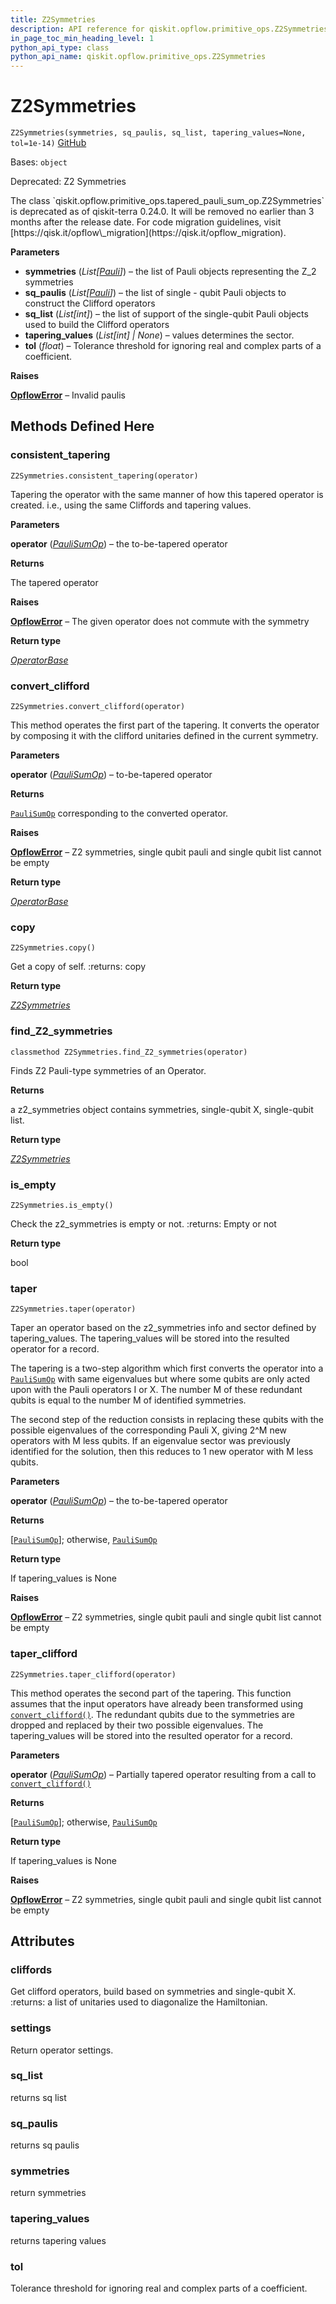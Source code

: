 ```yaml
---
title: Z2Symmetries
description: API reference for qiskit.opflow.primitive_ops.Z2Symmetries
in_page_toc_min_heading_level: 1
python_api_type: class
python_api_name: qiskit.opflow.primitive_ops.Z2Symmetries
---
```


# Z2Symmetries

<span id="qiskit.opflow.primitive_ops.Z2Symmetries" />

`Z2Symmetries(symmetries, sq_paulis, sq_list, tapering_values=None, tol=1e-14)` [GitHub](https://github.com/qiskit/qiskit/tree/stable/0.24/qiskit/opflow/primitive_ops/tapered_pauli_sum_op.py "view source code")

Bases: `object`

Deprecated: Z2 Symmetries

<Admonition title="Deprecated since version 0.24.0" type="danger">
  The class `qiskit.opflow.primitive_ops.tapered_pauli_sum_op.Z2Symmetries` is deprecated as of qiskit-terra 0.24.0. It will be removed no earlier than 3 months after the release date. For code migration guidelines, visit [https://qisk.it/opflow\_migration](https://qisk.it/opflow_migration).
</Admonition>

**Parameters**

*   **symmetries** (*List\[*[*Pauli*](qiskit.quantum_info.Pauli "qiskit.quantum_info.operators.symplectic.pauli.Pauli")*]*) – the list of Pauli objects representing the Z\_2 symmetries
*   **sq\_paulis** (*List\[*[*Pauli*](qiskit.quantum_info.Pauli "qiskit.quantum_info.operators.symplectic.pauli.Pauli")*]*) – the list of single - qubit Pauli objects to construct the Clifford operators
*   **sq\_list** (*List\[int]*) – the list of support of the single-qubit Pauli objects used to build the Clifford operators
*   **tapering\_values** (*List\[int] | None*) – values determines the sector.
*   **tol** (*float*) – Tolerance threshold for ignoring real and complex parts of a coefficient.

**Raises**

[**OpflowError**](qiskit.opflow.OpflowError "qiskit.opflow.OpflowError") – Invalid paulis

## Methods Defined Here

<span id="qiskit-opflow-primitive-ops-z2symmetries-consistent-tapering" />

### consistent\_tapering

<span id="qiskit.opflow.primitive_ops.Z2Symmetries.consistent_tapering" />

`Z2Symmetries.consistent_tapering(operator)`

Tapering the operator with the same manner of how this tapered operator is created. i.e., using the same Cliffords and tapering values.

**Parameters**

**operator** ([*PauliSumOp*](qiskit.opflow.primitive_ops.PauliSumOp "qiskit.opflow.primitive_ops.pauli_sum_op.PauliSumOp")) – the to-be-tapered operator

**Returns**

The tapered operator

**Raises**

[**OpflowError**](qiskit.opflow.OpflowError "qiskit.opflow.OpflowError") – The given operator does not commute with the symmetry

**Return type**

[*OperatorBase*](qiskit.opflow.OperatorBase "qiskit.opflow.operator_base.OperatorBase")

<span id="qiskit-opflow-primitive-ops-z2symmetries-convert-clifford" />

### convert\_clifford

<span id="qiskit.opflow.primitive_ops.Z2Symmetries.convert_clifford" />

`Z2Symmetries.convert_clifford(operator)`

This method operates the first part of the tapering. It converts the operator by composing it with the clifford unitaries defined in the current symmetry.

**Parameters**

**operator** ([*PauliSumOp*](qiskit.opflow.primitive_ops.PauliSumOp "qiskit.opflow.primitive_ops.pauli_sum_op.PauliSumOp")) – to-be-tapered operator

**Returns**

[`PauliSumOp`](qiskit.opflow.primitive_ops.PauliSumOp "qiskit.opflow.primitive_ops.PauliSumOp") corresponding to the converted operator.

**Raises**

[**OpflowError**](qiskit.opflow.OpflowError "qiskit.opflow.OpflowError") – Z2 symmetries, single qubit pauli and single qubit list cannot be empty

**Return type**

[*OperatorBase*](qiskit.opflow.OperatorBase "qiskit.opflow.operator_base.OperatorBase")

<span id="qiskit-opflow-primitive-ops-z2symmetries-copy" />

### copy

<span id="qiskit.opflow.primitive_ops.Z2Symmetries.copy" />

`Z2Symmetries.copy()`

Get a copy of self. :returns: copy

**Return type**

[*Z2Symmetries*](qiskit.opflow.primitive_ops.Z2Symmetries "qiskit.opflow.primitive_ops.tapered_pauli_sum_op.Z2Symmetries")

<span id="qiskit-opflow-primitive-ops-z2symmetries-find-z2-symmetries" />

### find\_Z2\_symmetries

<span id="qiskit.opflow.primitive_ops.Z2Symmetries.find_Z2_symmetries" />

`classmethod Z2Symmetries.find_Z2_symmetries(operator)`

Finds Z2 Pauli-type symmetries of an Operator.

**Returns**

a z2\_symmetries object contains symmetries, single-qubit X, single-qubit list.

**Return type**

[*Z2Symmetries*](qiskit.opflow.primitive_ops.Z2Symmetries "qiskit.opflow.primitive_ops.tapered_pauli_sum_op.Z2Symmetries")

<span id="qiskit-opflow-primitive-ops-z2symmetries-is-empty" />

### is\_empty

<span id="qiskit.opflow.primitive_ops.Z2Symmetries.is_empty" />

`Z2Symmetries.is_empty()`

Check the z2\_symmetries is empty or not. :returns: Empty or not

**Return type**

bool

<span id="qiskit-opflow-primitive-ops-z2symmetries-taper" />

### taper

<span id="qiskit.opflow.primitive_ops.Z2Symmetries.taper" />

`Z2Symmetries.taper(operator)`

Taper an operator based on the z2\_symmetries info and sector defined by tapering\_values. The tapering\_values will be stored into the resulted operator for a record.

The tapering is a two-step algorithm which first converts the operator into a [`PauliSumOp`](qiskit.opflow.primitive_ops.PauliSumOp "qiskit.opflow.primitive_ops.PauliSumOp") with same eigenvalues but where some qubits are only acted upon with the Pauli operators I or X. The number M of these redundant qubits is equal to the number M of identified symmetries.

The second step of the reduction consists in replacing these qubits with the possible eigenvalues of the corresponding Pauli X, giving 2^M new operators with M less qubits. If an eigenvalue sector was previously identified for the solution, then this reduces to 1 new operator with M less qubits.

**Parameters**

**operator** ([*PauliSumOp*](qiskit.opflow.primitive_ops.PauliSumOp "qiskit.opflow.primitive_ops.pauli_sum_op.PauliSumOp")) – the to-be-tapered operator

**Returns**

\[[`PauliSumOp`](qiskit.opflow.primitive_ops.PauliSumOp "qiskit.opflow.primitive_ops.PauliSumOp")]; otherwise, [`PauliSumOp`](qiskit.opflow.primitive_ops.PauliSumOp "qiskit.opflow.primitive_ops.PauliSumOp")

**Return type**

If tapering\_values is None

**Raises**

[**OpflowError**](qiskit.opflow.OpflowError "qiskit.opflow.OpflowError") – Z2 symmetries, single qubit pauli and single qubit list cannot be empty

<span id="qiskit-opflow-primitive-ops-z2symmetries-taper-clifford" />

### taper\_clifford

<span id="qiskit.opflow.primitive_ops.Z2Symmetries.taper_clifford" />

`Z2Symmetries.taper_clifford(operator)`

This method operates the second part of the tapering. This function assumes that the input operators have already been transformed using [`convert_clifford()`](qiskit.opflow.primitive_ops.Z2Symmetries#convert_clifford "qiskit.opflow.primitive_ops.Z2Symmetries.convert_clifford"). The redundant qubits due to the symmetries are dropped and replaced by their two possible eigenvalues. The tapering\_values will be stored into the resulted operator for a record.

**Parameters**

**operator** ([*PauliSumOp*](qiskit.opflow.primitive_ops.PauliSumOp "qiskit.opflow.primitive_ops.pauli_sum_op.PauliSumOp")) – Partially tapered operator resulting from a call to [`convert_clifford()`](qiskit.opflow.primitive_ops.Z2Symmetries#convert_clifford "qiskit.opflow.primitive_ops.Z2Symmetries.convert_clifford")

**Returns**

\[[`PauliSumOp`](qiskit.opflow.primitive_ops.PauliSumOp "qiskit.opflow.primitive_ops.PauliSumOp")]; otherwise, [`PauliSumOp`](qiskit.opflow.primitive_ops.PauliSumOp "qiskit.opflow.primitive_ops.PauliSumOp")

**Return type**

If tapering\_values is None

**Raises**

[**OpflowError**](qiskit.opflow.OpflowError "qiskit.opflow.OpflowError") – Z2 symmetries, single qubit pauli and single qubit list cannot be empty

## Attributes

<span id="qiskit.opflow.primitive_ops.Z2Symmetries.cliffords" />

### cliffords

Get clifford operators, build based on symmetries and single-qubit X. :returns: a list of unitaries used to diagonalize the Hamiltonian.

<span id="qiskit.opflow.primitive_ops.Z2Symmetries.settings" />

### settings

Return operator settings.

<span id="qiskit.opflow.primitive_ops.Z2Symmetries.sq_list" />

### sq\_list

returns sq list

<span id="qiskit.opflow.primitive_ops.Z2Symmetries.sq_paulis" />

### sq\_paulis

returns sq paulis

<span id="qiskit.opflow.primitive_ops.Z2Symmetries.symmetries" />

### symmetries

return symmetries

<span id="qiskit.opflow.primitive_ops.Z2Symmetries.tapering_values" />

### tapering\_values

returns tapering values

<span id="qiskit.opflow.primitive_ops.Z2Symmetries.tol" />

### tol

Tolerance threshold for ignoring real and complex parts of a coefficient.

